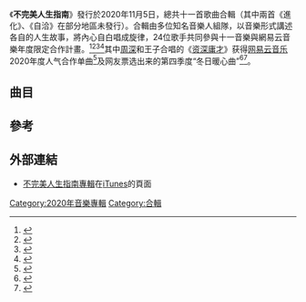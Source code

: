 {{Infobox album
| Name       = 不完美人生指南
| Type       = 合輯
| Artist     = 群星
| Cover      = 不完美人生指南.jpg
| Released   = {{Start date|2020|11|05}}
| Format     = [[數位音樂下載|數位音樂下載]]
| Recorded   = 
| Genre      = [[華語流行音樂|華語流行音樂]]
| Length     = 
| Label      = {{hlist|十一音樂|[[網易云音樂|網易云音樂]]}}
| Producer   = [[荒井十一|荒井十一]]、倪子岡、[[鄭楠|鄭楠]]、[[陳君豪|陳君豪]]、[[陳建騏|陳建騏]]
}}

《'''不完美人生指南'''》發行於2020年11月5日，總共十一首歌曲合輯（其中兩首《進化》、《自洽》在部分地區未發行）。合輯由多位知名音樂人組隊，以音樂形式講述各自的人生故事，將內心自白唱成旋律，24位歌手共同參與十一音樂與網易云音樂年度限定合作計畫。<ref>{{cite web |title=“不完美人生指南”音乐企划　20位音乐人组成“神仙阵容”|url=https://www.8world.com/entertainment/music/article/universal-music-1301331|website=8視界|accessdate=2021-02-11}}</ref><ref>{{cite web |title=联合24位歌手对抗焦虑，网易云音乐想做什么？ |url=http://ent.ynet.com/2020/11/06/2967762t1254.html |website=北青网娱乐 |accessdate=2020-11-06 |archive-date=2021-08-26 |archive-url=https://web.archive.org/web/20210826231348/http://ent.ynet.com/2020/11/06/2967762t1254.html }}</ref><ref>{{cite web |title=《不完美人生指南》金牌班底制作全新音乐创作 十一音乐年度限定企划上线 |url=https://ent.tom.com/202011/1449151152.html |website=tom.com |accessdate=2020-11-07}}</ref><ref>{{cite web |title=鉴证科 《不完美人生指南》确实不完美 |url=http://ent.ycwb.com/2020-11/07/content_1270413.htm |website=金羊网 |publisher=羊城晚报 |accessdate=2020-11-07}}</ref>其中[[周深|周深]]和王子合唱的《[[资深庸才|资深庸才]]》获得[[网易云音乐|网易云音乐]]2020年度人气合作单曲<ref name="yearly">{{cite web |title=网易云音乐#2020年度音乐榜单# |url=https://weibo.com/1721030997/JzCISfasF |website=微博 |publisher=网易云音乐 |accessdate=2020-12-22 |archive-date=2022-01-18 |archive-url=https://web.archive.org/web/20220118190511/https://weibo.com/1721030997/JzCISfasF }}</ref>及网友票选出来的第四季度“冬日暖心曲”<ref  name="quarterly1">{{cite web |title=选出你的冬日暖心曲 |url=https://music.163.com/m/at/5fc70abc4f61d52ff741e81f |website=网易云音乐 |accessdate=2020-12-26 |archive-date=2020-12-03 |archive-url=https://web.archive.org/web/20201203230130/https://music.163.com/m/at/5fc70abc4f61d52ff741e81f }}</ref><ref name="quarterly2">{{cite web |author1=看你飞远去 |title=周深《资深庸才》获得“冬日暖心歌曲”奖，学会接受不完美的自己 |url=https://new.qq.com/rain/a/20201208a0feny00 |website=腾讯网企鹅号 |accessdate=2020-12-08}}</ref>。

== 曲目 ==
{{Tracklist
| collapsed = 
| headline = 
| font_size = 
| total_length = 

| all_writing = 
| all_music = 
| all_lyrics = 
| all_arranger = 
| all_producer = 
| all_except = 

| extra_column = 演唱

| title1 = 完整的我
| note1 = Wabi Sabi Me
| longnote1 = 
| music1 = 鬼卞、陳綺貞
| lyrics1 = 鬼卞、陳綺貞
| arranger1 = 郭一凡、荒井十一
| producer1 = 荒井十一
| extra1 = [[陳綺貞|陳綺貞]]、[[鬼卞|鬼卞]]
| length1 = 4:30

| title2 = [[資深庸才|資深庸才]]
| note2 = Senior Mediocre
| longnote2 = 
| music2 = 王子
| lyrics2 = 王子
| arranger2 = 王子
| producer2 = 荒井十一
| extra2 = [[周深|周深]]、王子
| length2 = 4:05

| title3 = 不屑完美
| note3 = Anti-Perfect
| longnote3 = 
| music3 = 倪子岡、A-Lin、李大樂
| lyrics3 = 倪子岡、A-Lin、李大樂
| arranger3 = 倪子岡
| producer3 = 荒井十一、倪子岡
| extra3 = [[A-Lin|A-Lin]]、倪子岡
| length3 = 2:22

| title4 = 每天的不理想
| note4 = A Perfect Imperfect Day
| longnote4 = 
| music4 = 柯智棠
| lyrics4 = 葛大為
| arranger4 = 黃冠豪
| producer4 = [[陳建騏|陳建騏]]
| extra4 = [[劉若英|劉若英]]、[[柯智棠|柯智棠]]
| length4 = 4:37

| title5 = 愛痕森林
| note5 = A Forest Of Love Scars
| longnote5 = 
| music5 = 祁紫檀
| lyrics5 = 祁紫檀
| arranger5 = 許鈞
| producer5 = 荒井十一
| extra5 = [[毛不易|毛不易]]、祁紫檀
| length5 = 6:39

| title6 = 進化
| note6 = Is It the Best You Can Do？
| longnote6 = 
| music6 = HUSH、徐佳瑩、[[陳君豪|陳君豪]]
| lyrics6 = HUSH、徐佳瑩
| arranger6 = 陳君豪
| producer6 = 陳君豪
| extra6 = [[徐佳瑩|徐佳瑩]]、[[Hush_(歌手)|HUSH]]
| length6 = 4:20

| title7 = 在哪裡都很好
| note7 = Wherever
| longnote7 = 
| music7 = 王源
| lyrics7 = 葛大為
| arranger7 = 鄭楠
| producer7 = 鄭楠
| extra7 = [[蔡健雅|蔡健雅]]、[[王源|王源]]
| length7 = 3:53

| title8 = 自洽
| note8 = Self Harmony
| longnote8 = 
| music8 = 郭一凡
| lyrics8 = 郭一凡
| arranger8 = 郭一凡
| producer8 = 荒井十一
| extra8 = [[莫文蔚|莫文蔚]]、郭一凡
| length8 = 4:28

| title9 = 什麽跟什麽有什麽關係
| note9 = Whatever Matters, Does It Really Matter?
| longnote9 = 
| music9 = 魏如萱
| lyrics9 = [[李焯雄|李焯雄]]
| arranger9 = 黃冠豪
| producer9 = 陳建騏
| extra9 = [[魏如萱|魏如萱]]、[[許光漢|許光漢]]
| length9 = 3:47

| title10 = 聊天室
| note10 = Chat Room
| longnote10 = 
| music10 = 岑寧兒、艾怡良、蘇運瑩、荒井十一
| lyrics10 = 岑寧兒、艾怡良、蘇運瑩
| arranger10 = 荒井十一
| producer10 = 荒井十一
| extra10 = [[蘇運瑩|蘇運瑩]]、[[岑寧兒|岑寧兒]]、[[艾怡良|艾怡良]]
| length10 = 3:30

| title11 = 將錯就對
| note11 = To Right Wrongs
| longnote11 = 
| music11 = Matzka瑪斯卡、馬思唯、NINEONE#、荒井十一
| lyrics11 = Matzka瑪斯卡、馬思唯、NINEONE#
| arranger11 = Matzka瑪斯卡
| producer11 = 荒井十一
| extra11 = [[Matzka|Matzka瑪斯卡]]、[[馬思唯|馬思唯]]、[[NINEONE#|NINEONE#]]
| length11 = 3:23
}}

== 參考 ==
{{refs}}

== 外部連結 ==
*[https://music.apple.com/hk/album/%E4%B8%8D%E5%AE%8C%E7%BE%8E%E4%BA%BA%E7%94%9F%E6%8C%87%E5%8D%97/1538386613 不完美人生指南專輯]在[[iTunes|iTunes]]的頁面

[[Category:2020年音樂專輯|Category:2020年音樂專輯]]
[[Category:合輯|Category:合輯]]